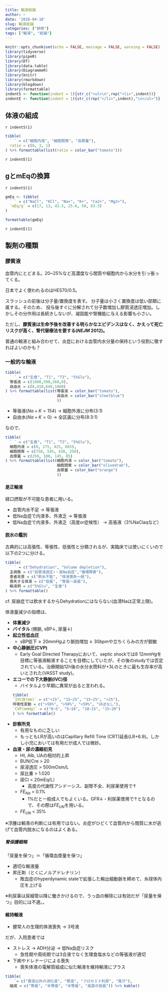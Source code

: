 ```yaml
---
title: 輸液総論
author: ~
date: '2018-04-10'
slug: 輸液総論
categories: ["研修"]
tags: ["輸液", "総論"]
---
```


```r
knitr::opts_chunk$set(echo = FALSE, message = FALSE, warning = FALSE)
library(tidyverse)
library(pipeR)
library(DT)
library(data.table)
library(DiagrammeR)
library(knitr)
library(rmarkdown)
library(blogdown)
library(formattable)
indentS <- function(indent = 1){str_c("<ul>\n",rep("<li>",indent))}
indentE <- function(indent = 1){str_c(rep("</li>",indent),"\n</ul>")}
```

<div id="toc"></div>

## 体液の組成

`r indentS(1)`
```r
tibble(
  ` ` = c("細胞内液", "細胞間質", "血漿量"),
  ratio = c(8, 3, 1)
) %>% formattable(list(ratio = color_bar("tomato")))
```
`r indentE(1)`

## gとmEqの換算

`r indentS(1)`
```r
gmEq <- tibble(
  ` ` = c("NaCl", "KCl", "Na+", "K+", "Ca2+", "Mg2+"),
  `mEq/g` = c(17, 13, 43.5, 25.6, 50, 83.3)
)

formattable(gmEq)
```
`r indentE(1)`

## 製剤の種類

### 膠質液

血管内にとどまる。20~25%など高濃度なら間質や細胞内から水分を引っ張ってくる。

日本でよく使われるのはHES70/0.5。

スラッシュの前後は分子量/置換度を表す。
分子量は小さく置換度は低い部類に属する。そのため、
投与後すぐに分解されて分子数増加し膠質浸透圧増加。しかしその分作用は長続きしないが、凝固能や腎機能に与える影響も小さい。

ただし、**膠質液は生命予後を改善する明らかなエビデンスはなく、かえって死亡リスクが高く、腎代替療法を要する(*NEJM* 2012)。**

普通の輸液と組み合わせて、炎症における血管内水分量の保持という役割に徹すればよいのかも？


### 一般的な輸液

```r
tibble(
  ` ` = c("生食", "T1", "T3", "5%Glu"),
  等張液 = c(1000,590,360,0),
  自由水 = c(0,410,640,1000)
) %>% formattable(list(等張液 = color_bar("tomato"),
                       自由水 = color_bar("steelblue")
                       ))
```

* 等張液($Na + K = 154$) -> 細胞外液に分布(3:1)
* 自由水($Na + K = 0$) -> 全区画に分布(8:3:1)

なので、

```r
tibble(
  ` ` = c("生食", "T1", "T3", "5%Glu"),
  細胞内液 = c(0, 275, 425, 665),
  細胞間質 = c(750, 545, 430, 250),
  血漿量 = c(250, 180, 145, 85)
) %>% formattable(list(細胞内液 = color_bar("tomato"),
                       細胞間質 = color_bar("olivedrab"),
                       血漿量 = color_bar("orange")
                       ))
```

#### 是正輸液

経口摂取が不可能な患者に用いる。

* 血管内水不足 -> 等張液
* 低Na血症で内液多、外液乏 -> 等張液
* 低Na血症で内液多、外液乏（高度or症候性） -> 高張液（3%NaClaqなど）

#### 脱水の鑑別

古典的には高張性、等張性、低張性と分類されるが、実臨床では使いにくいので以下の2つに分ける。

```r
tibble(
  ` ` = c("Dehydration", "Volume depletion"),
  主病態 = c("血管浸透圧↑・高Na血症","循環障害"),
  患者背景 = c("飲水不能", "体液喪失一般"),
  喪失する体液 = c("低張", "等張〜高張"),
  輸液例 = c("5%Glu", "生食")
) %>% formattable()
```

cf. 尿崩症では飲水するからDehydrationにはならない(血清Naは正常上限)。

体液量減少の指標は、

* **体重減少**
* **バイタル **(頻脈, sBP↓, 尿量↓)
* **起立性低血圧**
    - sBP低下$\ge20mmHg$より脈拍増加$\ge30bpm$や立ちくらみの方が鋭敏
* **中心静脈圧(CVP)**
    - Early Goal Directed Therapyにおいて、septic shockでは$8~12mmHg$を目標に等張液輸液することを目標にしていたが、その後のstudyでは否定されている。治療開始12h後の水分水筒料が$+3L$のときに最も生存率が高いとされた(VASST study)。
* **エコーでの下大静脈(IVC)径**
    - バイタルより早期に異常が出ると言われる。
```r
tibble(
  `IVC径(mm)` = c("<15", "15~25", "15~25", ">25"),
  呼吸性変動 = c(">50%", ">50%", "<50%", "ほぼなし"),
  `CVP(mmHg)` = c("0~5", "5~10", "10~15", "15~20")
) %>% formattable()
```

* **診察所見**
    - 有用なものに乏しい
    - もっともLRが高いのはCapillary Refill Time (CRT)延長(LR$+6.9$)。しかし小児においては有用だが成人では微妙。
* **血液・尿の濃縮初見**
    - Ht, Alb, UAの相対的上昇
    - BUN/Cre > 20
    - 尿浸透圧 > 500mOsm/L
    - 尿比重 > 1.020
    - 尿Cl < 20mEq/L）
        - 高度の代謝性アシドーシス、副腎不全、利尿薬使用で↑
    - $FE_{Na}$ < 0.1% 
        - 1%だと一般成人でもよくいる。GFR↓・利尿薬使用で↑となるので、その際は$FE_{UN}$を用いる。
    - $FE_{UN}$ < 35%

※浮腫は輸液の判断には有用ではない。炎症がひどくて血管内から間質に水が逃げて血管内脱水になるのはよくある。

##### 腎保護戦略

「尿量を保つ」＝「循環血漿量を保つ」

* 適切な輸液量
* 昇圧剤（とくにノルアドレナリン）
    - 敗血症のhyperdynamic stateで拡張した輸出細動脈を締めて、糸球体内圧を上げる

※利尿薬は尿細管以降に働きかけるので、うっ血の解除には有効だが「尿量を保つ」目的には不適。。

#### 維持輸液

* 健常人の生理的体液喪失 -> 3号液

だが、入院患者では

* ストレス -> ADH分泌 -> 低Na血症リスク
    - 急性期や周術期では3合液でなく生理食塩水などの等張液が適切
* 下痢やドレナージによる喪失
    - 喪失体液の電解質組成に似た輸液を維持輸液にプラス
  
```r
tibble(
  ` `= c("胃液以外の消化液", "胃液", "フロセミド利尿", "発汗"),
  組成 = c("等張", "半等張", "半等張", "高度の低張")) %>% kable()
```

